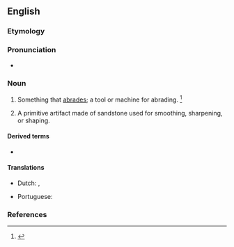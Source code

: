 ==English==

===Etymology===
{{suffix|abrade|er|id2=agent noun|lang=en}}

===Pronunciation===
* {{a|US}} {{IPA|/əˈbɹeɪ.dɚ/|lang=en}}

===Noun===
{{en-noun}}

# Something that [[abrade|abrades]]; a tool or machine for abrading. {{defdate|First attested in the late 19<sup>th</sup> century.}}<ref>{{R:SOED5|page=7}}</ref>
# {{lb|en|archaeology}} A primitive artifact made of sandstone used for smoothing, sharpening, or shaping.

====Derived terms====
* {{l|en|dermabrader}}

====Translations====
{{trans-top|tool or machine for abrading}}
* Dutch: {{t+|nl|schuurmachine|f}}, {{t|nl|schuurwerktuig|n}}
{{trans-mid}}
* Portuguese: {{t|pt|abrasor|m}}
{{trans-bottom}}

===References===
<references/>
